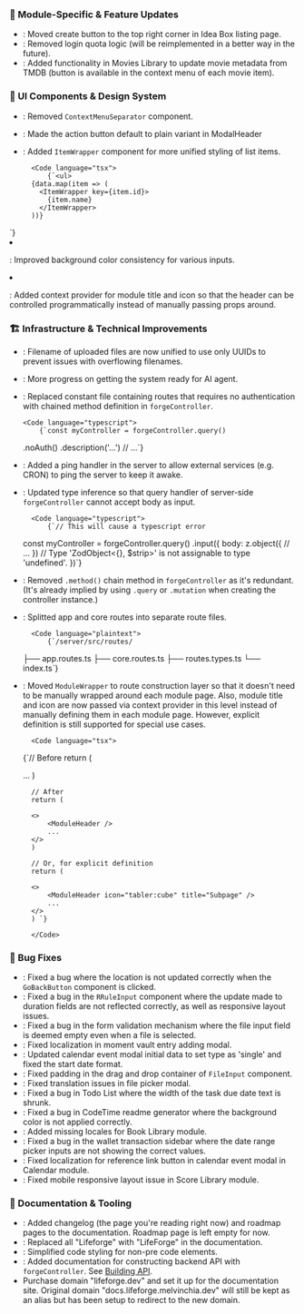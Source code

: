 
### 🏢 Module-Specific & Feature Updates

- <Commit hash="35567ec4f80b26f4fbe72eaecc6518d1f55f44e6" />: Moved create
  button to the top right corner in Idea Box listing page.
- <Commit hash="c43a8cf1e122dd9a824232a5a1923db8c0b29197" />: Removed login
  quota logic (will be reimplemented in a better way in the future).
- <Commit hash="cacac51aea3fca62e5902af06b32c3f76e8297a0" />: Added
  functionality in Movies Library to update movie metadata from TMDB (button is
  available in the context menu of each movie item).

### 🎨 UI Components & Design System

- <Commit hash="62c132a283cfc6bb3e9d7d37ca48b48570f56439" />: Removed
  <code>ContextMenuSeparator</code> component.
- <Commit hash="fee0fe11ab27114e35ebdb73fffcf2a769b32ca9" />: Made the action
  button default to plain variant in ModalHeader
- <Commit hash="2e8957677628d2abc40ee366373dc7240e678e27" />: Added
  <code>ItemWrapper</code> component for more unified styling of list items.

        <Code language="tsx">
            {`<ul>
        {data.map(item => (
          <ItemWrapper key={item.id}>
            {item.name}
          </ItemWrapper>
        ))}

    </ul>`}
  </Code>

- <Commit hash="2beb68165a220d42f01bd1bf28a4792c1296e8d7" />: Improved
  background color consistency for various inputs.
- <Commit hash="8944abf3407fc2b5889f9aea225fc2409aef4225" />: Added context
  provider for module title and icon so that the header can be controlled
  programmatically instead of manually passing props around.

### 🏗️ Infrastructure & Technical Improvements

- <Commit hash="912cc2080e081baae853187339b9a0452e77e96a" />: Filename of
  uploaded files are now unified to use only UUIDs to prevent issues with
  overflowing filenames.
- <Commit hash="86ba8b04031b88c11524a81ce00e699315ffa9bc" />: More progress on
  getting the system ready for AI agent.
- <Commit hash="2466c7f552d228a53892f082ce89c927860aa9a7" />: Replaced constant
  file containing routes that requires no authentication with chained method
  definition in <code>forgeController</code>.

      <Code language="typescript">
          {`const myController = forgeController.query()

  .noAuth()
  .description('...')
  // ...`}
  </Code>

- <Commit hash="2466c7f552d228a53892f082ce89c927860aa9a7" />: Added a ping
  handler in the server to allow external services (e.g. CRON) to ping the
  server to keep it awake.
- <Commit hash="0ac266883b04095a96db634ea47fde4b275e4035" />: Updated type
  inference so that query handler of server-side <code>forgeController</code>
  cannot accept body as input.

        <Code language="typescript">
            {`// This will cause a typescript error

  const myController = forgeController.query()
  .input({
  body: z.object({
  // ...
  }) // Type 'ZodObject<{}, $strip>' is not assignable to type 'undefined'.
  })`}

    </Code>

- <Commit hash="5952f4ca1170b45d2827755013c167d69fea6b9c" />: Removed
  <code>.method()</code> chain method in <code>forgeController</code> as it's
  redundant. (It's already implied by using <code>.query</code> or
  <code>.mutation</code> when creating the controller instance.)
- <Commit hash="1c73e2383c186e39a07c126b878244a4c2f55425" />: Splitted app and
  core routes into separate route files.

        <Code language="plaintext">
            {`/server/src/routes/

  ├── app.routes.ts
  ├── core.routes.ts
  ├── routes.types.ts
  └── index.ts`}

    </Code>

- <Commit hash="340a713993368ccb394eec73f372f1428b7e3daa" />: Moved
  <code>ModuleWrapper</code> to route construction layer so that it doesn't need
  to be manually wrapped around each module page. Also, module title and icon
  are now passed via context provider in this level instead of manually defining
  them in each module page. However, explicit definition is still supported for
  special use cases.

        <Code language="tsx">

  {`// Before
  return (

  <ModuleWrapper>
    <ModuleHeader icon="tabler:calendar" title="Calendar" />
    ...
  </ModuleWrapper>
  )

        // After
        return (

        <>
            <ModuleHeader />
            ...
        </>
        )

        // Or, for explicit definition
        return (

        <>
            <ModuleHeader icon="tabler:cube" title="Subpage" />
            ...
        </>
        ) `}

        </Code>

### 🐛 Bug Fixes

- <Commit hash="e03eda0e13b952d542d559070d52338b0e816218" />: Fixed a bug where
  the location is not updated correctly when the <code>GoBackButton</code>
  component is clicked.
- <Commit hash="552b1c35b098e543242b4aeafd199c425ad50916" />: Fixed a bug in the
  <code>RRuleInput</code> component where the update made to duration fields are
  not reflected correctly, as well as responsive layout issues.
- <Commit hash="98136e8e0e6ebc7f96da8c77915db028b6a0619c" />: Fixed a bug in the
  form validation mechanism where the file input field is deemed empty even when
  a file is selected.
- <Commit hash="0169938f6efad12260eca869facf5dbf82dd2eaa" />: Fixed localization
  in moment vault entry adding modal.
- <Commit hash="0f18985f873b2121057ec636e2389d1922c1d9d9" />: Updated calendar
  event modal initial data to set type as 'single' and fixed the start date
  format.
- <Commit hash="09713b660f9e7d12530e55428d25c6cfeaa94ca1" />: Fixed padding in
  the drag and drop container of <code>FileInput</code> component.
- <Commit hash="a01450b99d9c217ca0bc1ae1792d48b663501e08" />: Fixed translation
  issues in file picker modal.
- <Commit hash="6a56ad5629a0cd61ac92ed81366134a69f205a87" />: Fixed a bug in
  Todo List where the width of the task due date text is shrunk.
- <Commit hash="315e344c6120a093e97a3cfb1bfaf2a7542c1817" />: Fixed a bug in
  CodeTime readme generator where the background color is not applied correctly.
- <Commit hash="a00a879eb7c19d7b654ca550fb9bc556268765ac" />: Added missing
  locales for Book Library module.
- <Commit hash="8a50762b1a5177f5057d4b2d6262edaba07b76e6" />: Fixed a bug in the
  wallet transaction sidebar where the date range picker inputs are not showing
  the correct values.
- <Commit hash="b42a1f770810ff19ae98177d5a4c5095f663bc6a" />: Fixed localization
  for reference link button in calendar event modal in Calendar module.
- <Commit hash="1aa928dbf4f33d85682f040cf557d5de2db74226" />: Fixed mobile
  responsive layout issue in Score Library module.

### 📖 Documentation & Tooling

- <Commit hash="b4c6afb4e14b20ee85b26e2becd8957904c5ce56" />: Added changelog
  (the page you're reading right now) and roadmap pages to the documentation.
  Roadmap page is left empty for now.
- <Commit hash="85815f85ab5a4dbf98635fa0838a195b2ad37d33" />: Replaced all
  "Lifeforge" with "LifeForge" in the documentation.
- <Commit hash="a1c72f4a3d73e3b16a568ed862cb321ab916ab25" />: Simplified code
  styling for non-pre code elements.
- <Commit hash="c74c40de4d12793fbf1941a8c3d942b573b76b1b" />: Added
  documentation for constructing backend API with <code>forgeController</code>.
  See [Building API](/developer-guide/building-api).
- Purchase domain "lifeforge.dev" and set it up for the documentation site. Original domain "docs.lifeforge.melvinchia.dev" will still be kept as an alias but has been setup to redirect to the new domain.
